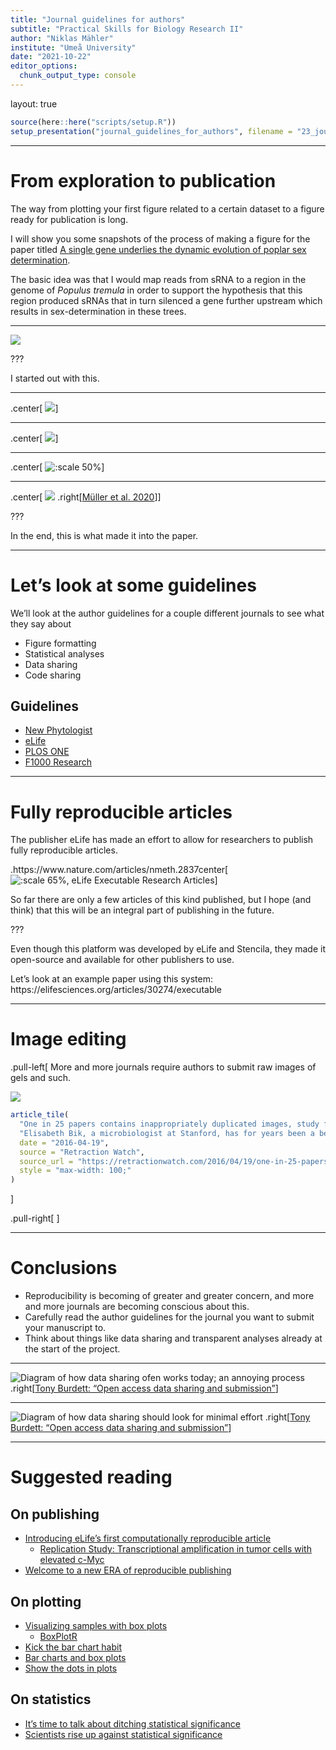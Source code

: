 ```yaml
---
title: "Journal guidelines for authors"
subtitle: "Practical Skills for Biology Research II"
author: "Niklas Mähler"
institute: "Umeå University"
date: "2021-10-22"
editor_options:
  chunk_output_type: console
---
```


layout: true

```r
source(here::here("scripts/setup.R"))
setup_presentation("journal_guidelines_for_authors", filename = "23_journal_guidelines_for_authors.Rmd")
```

---

# From exploration to publication

The way from plotting your first figure related to a certain dataset to a figure ready for publication is long.

I will show you some snapshots of the process of making a figure for the paper titled [A single gene underlies the dynamic evolution of poplar sex determination](https://doi.org/10.1038/s41477-020-0672-9).

The basic idea was that I would map reads from sRNA to a region in the genome of *Populus tremula* in order to support the hypothesis that this region produced sRNAs that in turn silenced a gene further upstream which results in sex-determination in these trees.

---

![](../img/arr17_fig1_progress1.png)

???

I started out with this.

---

.center[
![](../img/arr17_fig1_progress2.png)
]

---

.center[
![](../img/arr17_fig1_progress3.png)
]

---

.center[
![:scale 50%](../img/arr17_fig1_progress4.png)
]

---

.center[
![](../img/arr17_fig1.png)
.right[[Müller et al. 2020](https://doi.org/10.1038/s41477-020-0672-9)]
]

???

In the end, this is what made it into the paper.

---

# Let's look at some guidelines

We'll look at the author guidelines for a couple different journals to see what they say about

- Figure formatting
- Statistical analyses
- Data sharing
- Code sharing

## Guidelines

- [New Phytologist](https://nph.onlinelibrary.wiley.com/hub/journal/14698137/about/author-guidelines)
- [eLife](https://reviewer.elifesciences.org/author-guide/full)
- [PLOS ONE](https://journals.plos.org/plosone/s/submission-guidelines)
- [F1000 Research](https://f1000research.com/for-authors/article-guidelines/research-articles)

---

# Fully reproducible articles

The publisher eLife has made an effort to allow for researchers to publish fully reproducible articles.

.https://www.nature.com/articles/nmeth.2837center[
![:scale 65%, eLife Executable Research Articles](https://iiif.elifesciences.org/journal-cms/labs-post-preview%2F2020-08%2Fimage2.jpg/full/1172,/0/default.webp)
]

So far there are only a few articles of this kind published, but I hope (and think) that this will be an integral part of publishing in the future.

???

Even though this platform was developed by eLife and Stencila, they made it open-source and available for other publishers to use.

Let's look at an example paper using this system: https://elifesciences.org/articles/30274/executable

---

# Image editing

.pull-left[
More and more journals require authors to submit raw images of gels and such.

![](https://pbs.twimg.com/profile_banners/2154127088/1623184145/1500x500)

```r
article_tile(
  "One in 25 papers contains inappropriately duplicated images, study finds",
  "Elisabeth Bik, a microbiologist at Stanford, has for years been a behind-the-scenes force in scientific integrity, anonymously submitting reports on plagiarism and image duplication to journal editors. Now, she’s ready to come out of the shadows.",
  date = "2016-04-19",
  source = "Retraction Watch",
  source_url = "https://retractionwatch.com/2016/04/19/one-in-25-papers-contains-inappropriately-duplicated-images-screen-finds/",
  style = "max-width: 100;"
)
```
]

.pull-right[
<blockquote class="twitter-tweet"><p lang="en" dir="ltr">Looks like someone got really creative with their gel image. <a href="https://t.co/g9oxOXzJhH">pic.twitter.com/g9oxOXzJhH</a></p>&mdash; Elisabeth Bik (@MicrobiomDigest) <a href="https://twitter.com/MicrobiomDigest/status/901677063161004032?ref_src=twsrc%5Etfw">August 27, 2017</a></blockquote> <script async src="https://platform.twitter.com/widgets.js" charset="utf-8"></script>
]

---

# Conclusions

- Reproducibility is becoming of greater and greater concern, and more and more journals are becoming conscious about this.
- Carefully read the author guidelines for the journal you want to submit your manuscript to.
- Think about things like data sharing and transparent analyses already at the start of the project.

---

![Diagram of how data sharing ofen works today; an annoying process](../img/embl_data_sharing_bad.png)
.right[[Tony Burdett: "Open access data sharing and submission"](https://www.youtube.com/watch?v=VF12vht2qmE)]

---

![Diagram of how data sharing should look for minimal effort](../img/embl_data_sharing_good.png)
.right[[Tony Burdett: "Open access data sharing and submission"](https://www.youtube.com/watch?v=VF12vht2qmE)]

---

# Suggested reading

## On publishing

- [Introducing eLife's first computationally reproducible article](https://elifesciences.org/labs/ad58f08d/introducing-elife-s-first-computationally-reproducible-article)
  - [Replication Study: Transcriptional amplification in tumor cells with elevated c-Myc](https://elifesciences.org/articles/30274/executable)
- [Welcome to a new ERA of reproducible publishing](https://elifesciences.org/labs/dc5acbde/welcome-to-a-new-era-of-reproducible-publishing)

## On plotting

- [Visualizing samples with box plots](https://www.nature.com/articles/nmeth.2813)
  - [BoxPlotR](http://shiny.chemgrid.org/boxplotr/)
- [Kick the bar chart habit](https://www.nature.com/articles/nmeth.2837)
- [Bar charts and box plots](https://www.nature.com/articles/nmeth.2807)
- [Show the dots in plots](https://www.nature.com/articles/s41551-017-0079)

## On statistics

- [It's time to talk about ditching statistical significance](https://www.nature.com/articles/d41586-019-00874-8)
- [Scientists rise up against statistical significance](https://www.nature.com/articles/d41586-019-00857-9)
